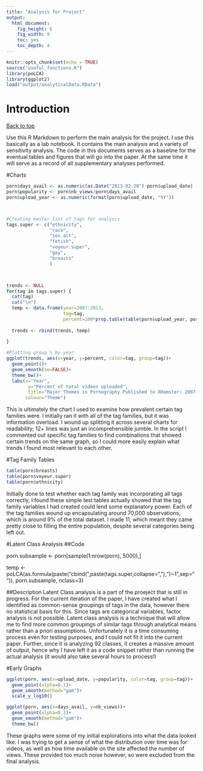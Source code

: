 ```yaml
---
title: "Analysis for Project"
output: 
  html_document: 
    fig_height: 6
    fig_width: 9
    toc: yes
    toc_depth: 4
---
```


```r
knitr::opts_chunk$set(echo = TRUE)
source("useful_functions.R")
library(poLCA)
library(ggplot2)
load("output/analyticalData.RData")
```

# Introduction
<a href="#top">Back to top</a>

Use this R Markdown to perform the main analysis for the project. I use this basically as a lab notebook. It contains the main analysis and a variety of sensitivity analysis. The code in this documents serves as a baseline for the eventual tables and figures that will go into the paper. At the same time it will serve as a record of all supplementary analyses performed. 

#Charts
```r
porn$days_avail <- as.numeric(as.Date("2013-02-28")-porn$upload_date)
porn$popularity <- porn$nb_views/porn$days_avail
porn$upload_year <- as.numeric(format(porn$upload_date, "%Y"))



#Creating master list of tags for analysis
tags.super <- c("ethnicity",
                "race",
                "sex.act",
                "fetish",
                "voyeur.super",
                "gay",
                "breasts" 
                )



trends <- NULL
for(tag in tags.super) {
  cat(tag)
  cat("\n")
  temp <- data.frame(year=2007:2013,
                     tag=tag,
                     percent=100*prop.table(table(porn$upload_year, porn[,tag]),1)[,2])
  
  trends <- rbind(trends, temp)
  
}

#Plotting group % by year
ggplot(trends, aes(x=year, y=percent, color=tag, group=tag))+
  geom_point()+
  geom_smooth(se=FALSE)+
  theme_bw()+
  labs(x="Year",
        y="Percent of total videos uploaded",
        title="Major Themes in Pornography Published to XHamster: 2007-2013",
       colour="Theme")
```
This is ultimately the chart I used to examine how prevalent certain tag families were. I initially ran it with all of the tag families, but it was information overload. I wound up splitting it across several charts for readability; 12+ lines was just an incomprehensible jumble. In the script I commented out specific tag families to find combinations that showed certain trends on the same graph, so I could more easily explain what trends I found most relevant to each other.

#Tag Family Tables
```r
table(porn$breasts)
table(porn$voyeur.super)
table(porn$ethnicity)

```
Initially done to test whether each tag family was incorporating all tags correctly, I found these simple test tables actually showed that the tag family variables I had created could lend some explanatory power. Each of the tag families wound up encapsulating around 70,000 observations, which is around 9% of the total dataset. I made 11, which meant they came pretty close to filling the entire population, despite several categories being left out. 

#Latent Class Analysis
##Code

porn.subsample <- porn[sample(1:nrow(porn), 5000),]

temp <- poLCA(as.formula(paste("cbind(",paste(tags.super,collapse=","),")~1",sep="")), 
              porn.subsample, nclass=3)

##Description
Latent Class analysis is a part of the proeject that is still in progress. For the current iteration of the paper, I have created what I identified as common-sense groupings of tags in the data, however there no statistical basis for this. Since tags are categorical variables, factor analysis is not possible. Latent class analysis is a technique that will allow me to find more common groupings of similar tags through analytical means rather than a priori assumptions. Unfortunately it is a time consuming process even for testing purposes, and I could not fit it into the current paper. Further, since it is analyzing 92 classes, it creates a massive amount of output, hence why I have left it as a code snippet rather than running the actual analysis (it would also take several hours to process!)



#Early Graphs
```r
ggplot(porn, aes(x=upload_date, y=popularity, color=tag, group=tag))+
  geom_point(alpha=0.1)+
  geom_smooth(method="gam")+
  scale_y_log10()
```

```r
ggplot(porn, aes(x=days_avail, y=nb_views))+
  geom_point(alpha=0.1)+
  geom_smooth(method="gam")+
  theme_bw()
```
These graphs were some of my initial explorations into what the data looked like. I was trying to get a sense of what the distribution over time was for videos, as well as how time available on the site affected the number of views. These provided too much noise however, so were excluded from the final analysis.
